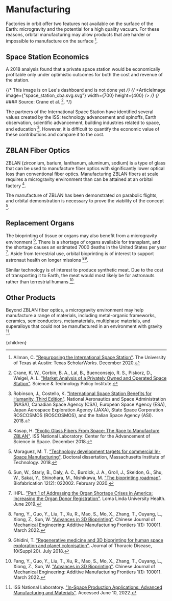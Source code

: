


# Manufacturing
Factories in orbit offer two features not available on the surface of the Earth: microgravity and the potential for a high quality vacuum. For these reasons, orbital manufacturing may allow products that are harder or impossible to manufacture on the surface [^1].

<DemonstrateOrbitalManufacturingSolution />

## Space Station Economics

A 2018 analysis found that a private space station would be economically profitable only under optimistic outcomes for both the cost and revenue of the station.

{/* This image is on Lee's dashboard and is not done yet */}
{/* <ArticleImage image={"space_station_cba.svg.svg"} width={700} height={400} /> */}
{/* #### Source: Crane et al. [^10]. */}

The partners of the International Space Station have identified several values created by the ISS: technology advancement and spinoffs, Earth observation, scientific advancement, building industries related to space, and education [^11]. However, it is difficult to quantify the economic value of these contributions and compare it to the cost.

## ZBLAN Fiber Optics
ZBLAN (zirconium, barium, lanthanum, aluminum, sodium) is a type of glass that can be used to manufacture fiber optics with significantly lower optical loss than conventional fiber optics. Manufacturing ZBLAN fibers at scale requires a microgravity environment than can be attained at an orbital factory [^6].

The manufacture of ZBLAN has been demonstrated on parabolic flights, and orbital demonstration is necessary to prove the viability of the concept [^8].

## Replacement Organs
The bioprinting of tissue or organs may also benefit from a microgravity environment [^9]. There is a shortage of organs available for transplant, and the shortage causes an estimated 7000 deaths in the United States per year [^4]. Aside from terrestrial use, orbital bioprinting is of interest to support astronaut health on longer missions [^2][^3].

Similar technology is of interest to produce synthetic meat. Due to the cost of transporting it to Earth, the meat would most likely be for astronauts rather than terrestrial humans [^2].

## Other Products
Beyond ZBLAN fiber optics, a microgravity environment may help manufacture a range of materials, including metal-organic frameworks, ceramics, semiconductors, metamaterials, multiphase materials, and superalloys that could not be manufactured in an environment with gravity [^5].

[^1]: Allman, C. ["Repurposing the International Space Station"](https://repositories.lib.utexas.edu/handle/2152/84127). The University of Texas at Austin: Texas ScholarWorks. December 2020.

[^2]: Fang, Y., Guo, Y., Liu, T., Xu, R., Mao, S., Mo, X., Zhang, T., Ouyang, L., Xiong, Z., Sun, W. ["Advances in 3D Bioprinting"](https://www.sciencedirect.com/science/article/pii/S2772665722000010). Chinese Journal of Mechanical Engineering: Additive Manufacturing Frontiers 1(1): 100011. March 2022.

[^3]: Ghidini, T. ["Regenerative medicine and 3D bioprinting for human space exploration and planet colonisation"](https://www.ncbi.nlm.nih.gov/pmc/articles/PMC6081368/). Journal of Thoracic Disease, 10(Suppl 20). July 2018.

[^4]: IHPL. ["Part 1 of Addressing the Organ Shortage Crises in America: Increasing the Organ Donor Registration"](https://ihpl.llu.edu/blog/part-1-addressing-organ-shortage-crises-america-increasing-organ-donor-registration). Loma Linda University Health. June 2019.

[^5]: ISS National Laboratory. ["In-Space Production Applications: Advanced Manufacturing and Materials"](https://www.issnationallab.org/ispa-materials-manufacturing/). Accessed June 10, 2022.

[^6]: Kasap, H. ["Exotic Glass Fibers From Space: The Race to Manufacture ZBLAN"](https://www.issnationallab.org/iss360/exotic-glass-fibers-from-space-the-race-to-manufacture-zblan/). ISS National Laboratory: Center for the Advancement of Science in Space. December 2018.

[^7]: Maender, C., Aspiotis, J., Clemens, R., Gupta, A., Panchanathan, D., Zuniga, D., Stoudemire, J. ["Beyond the ISS : The World's First Commercial Space Station"](https://onlinelibrary.wiley.com/doi/abs/10.1002/9783527830909.ch17). From In-Space Manufacturing and Resources: Earth and Planetary Exploration Applications. July 2022.

[^8]: Moraguez, M. T. ["Technology development targets for commercial In-Space Manufacturing"](https://dspace.mit.edu/handle/1721.1/119308). Doctoral dissertation, Massachusetts Institute of Technology. 2018.

[^9]: Sun, W., Starly, B., Daly, A. C., Burdick, J. A., Groll, J., Skeldon, G., Shu, W., Sakai, Y., Shinohara, M., Nishikawa, M. ["The bioprinting roadmap"](https://iopscience.iop.org/article/10.1088/1758-5090/ab5158/meta). Biofabrication 12(2): 022002. February 2020.

[^10]: Crane, K. W., Corbin, B. A., Lal, B., Buenconsejo, R. S., Piskorz, D., Weigel, A. L. ["Market Analysis of a Privately Owned and Operated Space Station"](https://www.ida.org/-/media/feature/publications/m/ma/market-analysis-of-a-privately-owned-and-operated-space-station/p-8247.ashx). Science & Technology Policy Institute.

[^11]: Robinson, J., Costello, K. ["International Space Station Benefits for Humanity, Third Edition"](https://www.nasa.gov/sites/default/files/atoms/files/benefits-for-humanity_third.pdf). National Aeronautics and Space Administration (NASA), Canadian Space Agency (CSA), European Space Agency (ESA), Japan Aerospace Exploration Agency (JAXA), State Space Corporation ROSCOSMOS (ROSCOSMOS), and the Italian Space Agency (ASI). 2018.

  <Article 
    focusAreaUrl={focusAreaUrl} 
    hierarchy={hierarchy} 
    site={site}
  >
    {children}
  </Article>